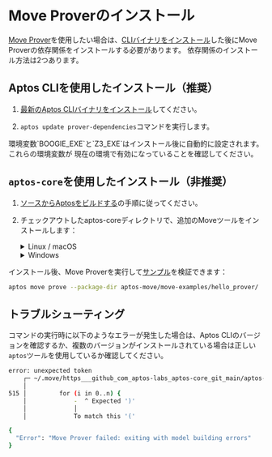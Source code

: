 
# Move Proverのインストール

[Move Prover](../../smart-contracts/prover.mdx)を使用したい場合は、[CLIバイナリをインストール](.)した後にMove Proverの依存関係をインストールする必要があります。
依存関係のインストール方法は2つあります。

## Aptos CLIを使用したインストール（推奨）

1. [最新のAptos CLIバイナリをインストール](../install-cli/install-cli-mac.mdx)してください。

2. `aptos update prover-dependencies`コマンドを実行します。

<Callout type="info">
  環境変数`BOOGIE_EXE`と`Z3_EXE`はインストール後に自動的に設定されます。これらの環境変数が
  現在の環境で有効になっていることを確認してください。
</Callout>

## `aptos-core`を使用したインストール（非推奨）

1. [ソースからAptosをビルドする](../../../network/nodes/building-from-source.mdx)の手順に従ってください。

2. チェックアウトしたaptos-coreディレクトリで、追加のMoveツールをインストールします：
   <details>
   <summary>Linux / macOS</summary>

   1. ターミナルセッションを開きます。
   2. 開発環境セットアップスクリプトを実行します：`./scripts/dev_setup.sh -yp`
   3. 現在のシェル環境を更新します：`source ~/.profile`

   <Callout type="info" emoji="ℹ️">
   `dev_setup.sh -p`は、インストールされたMove Proverツールをサポートするために`~/.profile`を環境変数で更新します。お使いのシェルに応じて、`.bash_profile`や`.zprofile`などの他のセットアップファイルの設定が必要な場合があります。
   </Callout>

   </details>
   <details>
   <summary>Windows</summary>

   1. 管理者として PowerShellターミナルを開きます。
   2. 開発環境セットアップスクリプトを実行します：`PowerShell -ExecutionPolicy Bypass -File ./scripts/windows_dev_setup.ps1 -y`

   </details>


インストール後、Move Proverを実行して[サンプル](https://github.com/aptos-labs/aptos-core/tree/main/aptos-move/move-examples/hello_prover)を検証できます：
   ```bash filename="Terminal"
   aptos move prove --package-dir aptos-move/move-examples/hello_prover/
   ```

## トラブルシューティング

コマンドの実行時に以下のようなエラーが発生した場合は、Aptos CLIのバージョンを確認するか、複数のバージョンがインストールされている場合は正しい`aptos`ツールを使用しているか確認してください。

```bash filename="Terminal
error: unexpected token
    ┌─ ~/.move/https___github_com_aptos-labs_aptos-core_git_main/aptos-move/framework/aptos-framework/sources/randomness.move:515:16
    │
515 │         for (i in 0..n) {
    │             -  ^ Expected ')'
    │             │
    │             To match this '('

{
  "Error": "Move Prover failed: exiting with model building errors"
}
```
